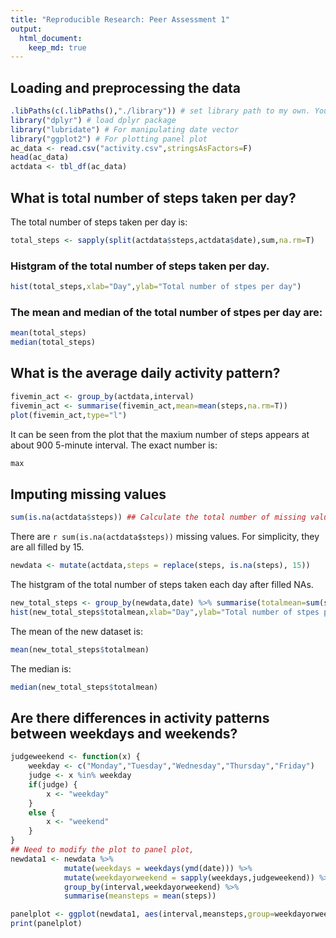 ```yaml
---
title: "Reproducible Research: Peer Assessment 1"
output: 
  html_document:
    keep_md: true
---
```


## Loading and preprocessing the data
```r
.libPaths(c(.libPaths(),"./library")) # set library path to my own. You may change this to your own library
library("dplyr") # load dplyr package
library("lubridate") # For manipulating date vector
library("ggplot2") # For plotting panel plot
ac_data <- read.csv("activity.csv",stringsAsFactors=F)
head(ac_data)
actdata <- tbl_df(ac_data)
```


## What is total number of steps taken per day?
The total number of steps taken per day is:
```r
total_steps <- sapply(split(actdata$steps,actdata$date),sum,na.rm=T)
```

### Histgram of the total number of steps taken per day.
```r
hist(total_steps,xlab="Day",ylab="Total number of stpes per day")
```

### The mean and median of the total number of stpes per day are:
```r
mean(total_steps)
median(total_steps)
```

## What is the average daily activity pattern?
```r
fivemin_act <- group_by(actdata,interval)
fivemin_act <- summarise(fivemin_act,mean=mean(steps,na.rm=T))
plot(fivemin_act,type="l")
```
It can be seen from the plot that the maxium number of steps appears at about 900 5-minute interval. The exact number is:
```r
max
```
## Imputing missing values
```r
sum(is.na(actdata$steps)) ## Calculate the total number of missing value
```
There are `r sum(is.na(actdata$steps))` missing values. For simplicity, they are all filled by 15.

``` r
newdata <- mutate(actdata,steps = replace(steps, is.na(steps), 15))
```

The histgram of the total number of steps taken each day after filled NAs.

```r
new_total_steps <- group_by(newdata,date) %>% summarise(totalmean=sum(steps))    
hist(new_total_steps$totalmean,xlab="Day",ylab="Total number of stpes per day")
```


The mean of the new dataset is:

```r
mean(new_total_steps$totalmean)
```

The median is:

```r
median(new_total_steps$totalmean)
```

## Are there differences in activity patterns between weekdays and weekends?
```r
judgeweekend <- function(x) {
    weekday <- c("Monday","Tuesday","Wednesday","Thursday","Friday")
    judge <- x %in% weekday
    if(judge) {
        x <- "weekday"
    }
    else {
        x <- "weekend"
    }
}
## Need to modify the plot to panel plot, 
newdata1 <- newdata %>%
            mutate(weekdays = weekdays(ymd(date))) %>%
            mutate(weekdayorweekend = sapply(weekdays,judgeweekend)) %>%
            group_by(interval,weekdayorweekend) %>%
            summarise(meansteps = mean(steps))

panelplot <- ggplot(newdata1, aes(interval,meansteps,group=weekdayorweekend)) + facet_wrap(~ weekdayorweekend,nrow=2) + geom_line()
print(panelplot)
```
